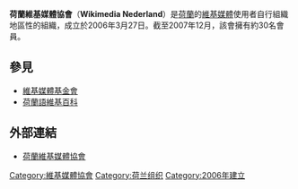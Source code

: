 {{update|time=2016-01-11T06:35:33+00:00}}
'''荷蘭維基媒體協會'''（'''Wikimedia Nederland'''）是[[荷蘭|荷蘭]]的[[維基媒體|維基媒體]]使用者自行組織地區性的組織，成立於2006年3月27日。截至2007年12月，該會擁有約30名會員。

==參見==
*[[維基媒體基金會|維基媒體基金會]]
*[[荷蘭語維基百科|荷蘭語維基百科]]

==外部連結==
*[http://nl.wikimedia.org 荷蘭維基媒體協會] {{Wayback|url=http://nl.wikimedia.org/ |date=20080706125129 }}

{{維基媒體基金會}}

{{Wikipedia-stub}}

[[Category:維基媒體協會|Category:維基媒體協會]]
[[Category:荷兰组织|Category:荷兰组织]]
[[Category:2006年建立|Category:2006年建立]]